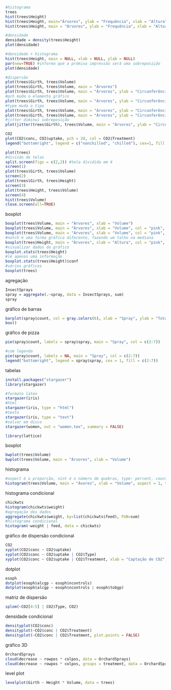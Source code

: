 ```{r}
#histograma
trees
hist(trees$Height)
hist(trees$Height, main="Árvores", ylab = "Frequência", xlab = "Altura", col = "pink")
hist(trees$Height, main = "Árvores", ylab = "Frequência", xlab = "Altura", col = "pink", density = 50, breaks = 20)

```
```{r}
#densidade
densidade = density(trees$Height)
plot(densidade)
```
```{r}
#densidade + histograma
hist(trees$Height, main = NULL, xlab = NULL, ylab = NULL)
par(new=TRUE) #informa que a prómixa impressão será uma sobreposição
plot(densidade)
```
```{r}
#dispersão 
plot(trees$Girth, trees$Volume)
plot(trees$Girth, trees$Volume, main = "Árvores")
plot(trees$Girth, trees$Volume, main = "Árvores", ylab = "Circunferência", xlab = "Volume", col = "blue")
#pch muda o elemento gráfico
plot(trees$Girth, trees$Volume, main = "Árvores", ylab = "Circunferência", xlab = "Volume", col = "blue", pch = 17) 
#type muda o tipo
plot(trees$Girth, trees$Volume, main = "Árvores", ylab = "Circunferência", xlab = "Volume", col = "blue", type = "l") 
plot(trees$Girth, trees$Volume, main = "Árvores", ylab = "Circunferência", xlab = "Volume", col = "blue", type = "b") 
#jitter diminui sobreposição
plot(jitter(trees$Girth), trees$Volume, main = "Árvores", ylab = "Circunferência", xlab = "Volume", col = "blue")
```
```{r}
CO2
plot(CO2$conc, CO2$uptake, pch = 20, col = CO2$Treatment)
legend("bottomright", legend = c("nonchilled", "chilled"), cex=1, fill = c("black", "red")) #posição da legenda, nomes, tamanho, cores da legenda
```
```{r}
plot(trees)
#divisão de telas
split.screen(figs = c(2,2)) #tela dividida em 4
screen(1)
plot(trees$Girth, trees$Volume)
screen(2)
plot(trees$Girth, trees$Height)
screen(3)
plot(trees$Height, trees$Volume)
screen(4)
hist(trees$Volume)
close.screen(all=TRUE)
```
boxplot
```{r}
boxplot(trees$Volume, main = "Árvores", xlab = "Volume")
boxplot(trees$Volume, main = "Árvores", xlab = "Volume", col = "pink", horizontal = TRUE)
boxplot(trees$Volume, main = "Árvores", xlab = "Volume", col = "pink", outline = F)
#notch é uma forma gráfica diferente, fazendo um talho na mediana
boxplot(trees$Height, main = "Árvores", xlab = "Altura", col = "pink", notch = TRUE)
#visualizar dados do gráfico
boxplot.stats(trees$Height)
#lê apenas uma informação 
boxplot.stats(trees$Height)$conf
#vários gráficos
boxplot(trees)
```
agregação
```{r}
InsectSprays
spray = aggregate(.~spray, data = InsectSprays, sum)
spray
```
gráfico de barras
```{r}
barplot(spray$count, col = gray.colors(6), xlab = "Spray", ylab = "Total", names.arg = spray$spray)
box()
```
gráfico de pizza
```{r}
pie(spray$count, labels = spray$spray, main = "Spray", col = c(2:7))
```

```{r}
#com legenda
pie(spray$count, labels = NA, main = "Spray", col = c(2:7))
legend("bottomright", legend = spray$spray, cex = 1, fill = c(2:7))
```
tabelas
```{r}
install.packages("stargazer")
library(stargazer)
```
```{r}
#formato latex
stargazer(iris)
#html
stargazer(iris, type = "html")
#texto
stargazer(iris, type = "text")
#salvar em disco
stargazer(women, out = "women.tex", summary = FALSE)
```
```{r}
library(lattice)
```
boxplot
```{r}
bwplot(trees$Volume)
bwplot(trees$Volume, main = "Árvores", xlab = "Volume")
```
histograma
```{r}
#aspect é a proporção, nint é o número de quebras, type: percent, count, density
histogram(trees$Volume, main = "Ávores", xlab = "Volume", aspect = 1, type = "percent", nint = 20)
```
histograma condicional
```{r}
chickwts
histogram(chickwts$weight)
#agregação dos dados
aggregate(chickwts$weight, by=list(chickwts$feed), FUN=sum)
#histograma condicional
histogram(~weight | feed, data = chickwts)
```
gráfico de dispersão condicional
```{r}
CO2
xyplot(CO2$conc ~ CO2$uptake)
xyplot(CO2$conc ~ CO2$uptake | CO2$Type)
xyplot(CO2$conc ~ CO2$uptake | CO2$Treatment, xlab = "Captação de CO2", ylab = "Concentação de CO2")
```
dotplot
```{r}
esoph
dotplot(esoph$alcgp ~ esoph$ncontrols)
dotplot(esoph$alcgp ~ esoph$ncontrols | esoph$tobgp)
```
matriz de dispersão
```{r}
splom(~CO2[4:5] | CO2$Type, CO2)
```
densidade condicional
```{r}
densityplot(CO2$conc)
densityplot(~CO2$conc | CO2$Treatment)
densityplot(~CO2$conc | CO2$Treatment, plot.points = FALSE)
```
gráfico 3D
```{r}
OrchardSprays
cloud(decrease ~ rowpos * colpos, data = OrchardSprays)
cloud(decrease ~ rowpos * colpos, groups = treatment, data = OrchardSprays)
```
level plot
```{r}
levelplot(Girth ~ Height * Volume, data = trees)
```

